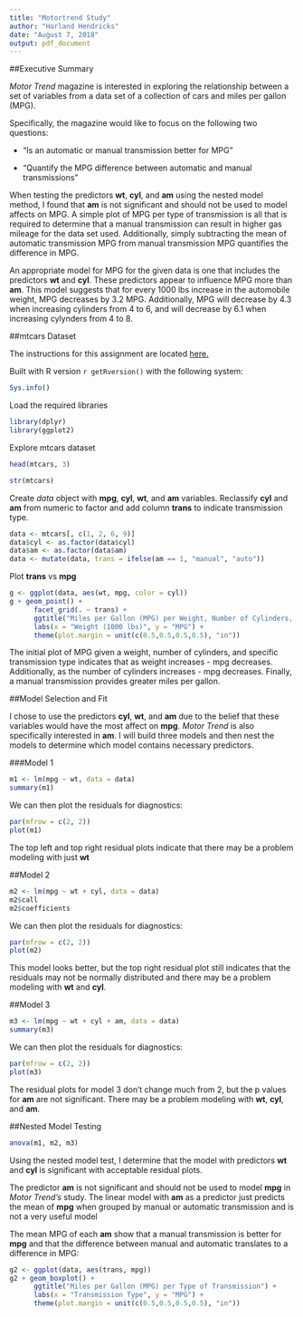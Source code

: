 ```yaml
---
title: "Motortrend Study"
author: "Harland Hendricks"
date: "August 7, 2018"
output: pdf_document
---
```

##Executive Summary

*Motor Trend* magazine is interested in exploring the relationship between a set
of variables from a data set of a collection of cars and miles per gallon (MPG).

Specifically, the magazine would like to focus on the following two questions:

* "Is an automatic or manual transmission better for MPG"

* "Quantify the MPG difference between automatic and manual transmissions"

When testing the predictors **wt**, **cyl**, and **am** using the nested model method, 
I found that **am** is not significant and should not be used to model affects on MPG.  A simple plot of MPG per
type of transmission is all that is required to determine that a manual transmission 
can result in higher gas mileage for the data set used.  Additionally, simply subtracting
the mean of automatic transmission MPG from manual transmission MPG quantifies the 
difference in MPG.

An appropriate model for MPG for the given data is one that includes the predictors 
**wt** and **cyl**.  These predictors appear to influence MPG more than **am**.
This model suggests that for every 1000 lbs increase in the automobile weight, MPG 
decreases by 3.2 MPG.  Additionally, MPG will decrease by 4.3 when increasing cylinders 
from 4 to 6, and will decrease by 6.1 when increasing cylynders from 4 to 8.

##mtcars Dataset

The instructions for this assignment are located [here.](https://www.coursera.org/learn/regression-models/peer/nxntd/regression-models-course-project)

Built with R version `r getRversion()` with the following system:

```r
Sys.info()
```

Load the required libraries

```r
library(dplyr)
library(ggplot2)
```

Explore mtcars dataset

```r
head(mtcars, 3)
```

```r
str(mtcars)
```

Create *data* object with **mpg**, **cyl**, **wt**, and **am** variables.  Reclassify **cyl** and **am** 
from numeric to factor and add column **trans** to indicate transmission type.

```r
data <- mtcars[, c(1, 2, 6, 9)]
data$cyl <- as.factor(data$cyl)
data$am <- as.factor(data$am)
data <- mutate(data, trans = ifelse(am == 1, "manual", "auto"))
```

Plot **trans** vs **mpg**

```r
g <- ggplot(data, aes(wt, mpg, color = cyl))
g + geom_point() +
      facet_grid(. ~ trans) +
      ggtitle("Miles per Gallon (MPG) per Weight, Number of Cylinders, and Transmission Type") +
      labs(x = "Weight (1000 lbs)", y = "MPG") +
      theme(plot.margin = unit(c(0.5,0.5,0.5,0.5), "in"))
```

The initial plot of MPG given a weight, number of cylinders, and specific transmission type 
indicates that as weight increases - mpg decreases.  Additionally, as the number of cylinders 
increases - mpg decreases.  Finally, a manual transmission provides greater miles per gallon.

##Model Selection and Fit

I chose to use the predictors **cyl**, **wt**, and **am** due to the belief that
these variables would have the most affect on **mpg**.  *Motor Trend* is also specifically
interested in **am**.  I will build three models and then nest the models to determine which 
model contains necessary predictors.

###Model 1

```r
m1 <- lm(mpg ~ wt, data = data)
summary(m1)
```

We can then plot the residuals for diagnostics:

```r
par(mfrow = c(2, 2))
plot(m1)
```

The top left and top right residual plots indicate that there may be a problem modeling
with just **wt**

##Model 2

```r
m2 <- lm(mpg ~ wt + cyl, data = data)
m2$call
m2$coefficients
```

We can then plot the residuals for diagnostics:

```r
par(mfrow = c(2, 2))
plot(m2)
```

This model looks better, but the top right residual plot still indicates that the residuals
may not be normally distributed and there may be a problem modeling with **wt** and **cyl**.

##Model 3

```r
m3 <- lm(mpg ~ wt + cyl + am, data = data)
summary(m3)
```

We can then plot the residuals for diagnostics:

```r
par(mfrow = c(2, 2))
plot(m3)
```

The residual plots for model 3 don't change much from 2, but the p values for **am** are 
not significant.  There may be a problem modeling with **wt**, **cyl**, and **am**.

##Nested Model Testing

```r
anova(m1, m2, m3)
```


Using the nested model test, I determine that the model with predictors **wt** and
**cyl** is significant with acceptable residual plots.

The predictor **am** is not significant and should not be used to model **mpg** in
*Motor Trend's* study.  The linear model with **am** as a predictor just predicts the 
mean of **mpg** when grouped by manual or automatic transmission and is not a very useful
model

The mean MPG of each **am** show that a manual transmission is better for **mpg** and
that the difference between manual and automatic translates to a difference in MPG:

```r
g2 <- ggplot(data, aes(trans, mpg))
g2 + geom_boxplot() +
      ggtitle("Miles per Gallon (MPG) per Type of Transmission") +
      labs(x = "Transmission Type", y = "MPG") +
      theme(plot.margin = unit(c(0.5,0.5,0.5,0.5), "in"))
```
